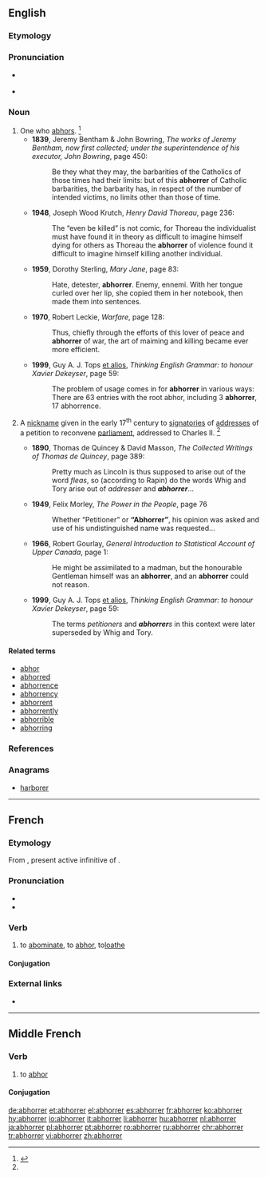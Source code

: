==English==

===Etymology===
{{suffix|abhor|er|lang=en}}

===Pronunciation===
* {{a|US}} {{IPA|/æbˈhɔɹ.ɘ/|/æbˈhɔɹ.ɚ/|lang=en}}
* {{audio|en-us-abhorrer.ogg|Audio (US)|lang=en}}

===Noun===
{{en-noun}}

# One who [[abhors]]. {{defdate|Early 17<sup>th</sup> century.}}<ref name=SOED>{{R:SOED5|page=4}}</ref>
#* '''1839''', Jeremy Bentham & John Bowring, ''The works of Jeremy Bentham, now first collected; under the superintendence of his executor, John Bowring'', page 450:
#*: Be they what they may, the barbarities of the Catholics of those times had their limits: but of this '''abhorrer''' of Catholic barbarities, the barbarity has, in respect of the number of intended victims, no limits other than those of time.
#* '''1948''', Joseph Wood Krutch, ''Henry David Thoreau'', page 236:
#*: The “even be killed” is not comic, for Thoreau the individualist must have found it in theory as difficult to imagine himself dying for others as Thoreau the '''abhorrer''' of violence found it difficult to imagine himself killing another individual.
#* '''1959''', Dorothy Sterling, ''Mary Jane'', page 83:
#*: Hate, detester, '''abhorrer'''. Enemy, ennemi. With her tongue curled over her lip, she copied them in her notebook, then made them into sentences.
#* '''1970''', Robert Leckie, ''Warfare'', page 128:
#*: Thus, chiefly through the efforts of this lover of peace and '''abhorrer''' of war, the art of maiming and killing became ever more efficient.
#* '''1999''', Guy A. J. Tops [[et alios]], ''Thinking English Grammar: to honour Xavier Dekeyser'', page 59:
#*: The problem of usage comes in for '''abhorrer''' in various ways: There are 63 entries with the root abhor, including 3 '''abhorrer''', 17 abhorrence.
# {{context|historical|sometimes|capitalized|lang=en}} A [[nickname]] given in the early 17<sup>th</sup> century to [[signatories]] of [[addresses]] of a petition to reconvene [[parliament]], addressed to Charles II. {{defdate|Early 17<sup>th</sup> century.}}<ref name=SOED/>
#* '''1890''', Thomas de Quincey & David Masson, ''The Collected Writings of Thomas de Quincey'', page 389:
#*: Pretty much as Lincoln is thus supposed to arise out of the word ''fleas'', so (according to Rapin) do the words Whig and Tory arise out of ''addresser'' and '''''abhorrer'''''…
#* '''1949''', Felix Morley, ''The Power in the People'', page 76
#*: Whether “Petitioner” or '''“Abhorrer”''', his opinion was asked and use of his undistinguished name was requested…
#* '''1966''', Robert Gourlay, ''General Introduction to Statistical Account of Upper Canada'', page 1:
#*: He might be assimilated to a madman, but the honourable Gentleman himself was an '''abhorrer''', and an '''abhorrer''' could not reason.
#* '''1999''', Guy A. J. Tops [[et alios]], ''Thinking English Grammar: to honour Xavier Dekeyser'', page 59:
#*: The terms ''petitioners'' and '''''abhorrer'''s'' in this context were later superseded by Whig and Tory.

====Related terms====
* [[abhor]]
* [[abhorred]]
* [[abhorrence]]
* [[abhorrency]]
* [[abhorrent]]
* [[abhorrently]]
* [[abhorrible]]
* [[abhorring]]

===References===
<references/>

===Anagrams===
* [[harborer#English|harborer]]

----

==French==

===Etymology===
From {{etyl|la|fr}} {{m|la|abhorrēre}}, present active infinitive of {{m|la|abhorreō}}.

===Pronunciation===
* {{IPA|/a.bɔ.ʁe/|lang=fr}}
* {{audio|Fr-Paris--abhorrer.ogg|Audio (Paris)|lang=fr}}

===Verb===
{{fr-verb}}

# to [[abominate]], to [[abhor]], to[[loathe]]

====Conjugation====
{{fr-conj-er|abhorr|avoir}}

===External links===
* {{R:TLFi}}

----

==Middle French==

===Verb===
{{head|frm|verb}}

# to [[abhor]]

====Conjugation====
{{frm-conj-er|abhorr}}

[[de:abhorrer]]
[[et:abhorrer]]
[[el:abhorrer]]
[[es:abhorrer]]
[[fr:abhorrer]]
[[ko:abhorrer]]
[[hy:abhorrer]]
[[io:abhorrer]]
[[it:abhorrer]]
[[li:abhorrer]]
[[hu:abhorrer]]
[[nl:abhorrer]]
[[ja:abhorrer]]
[[pl:abhorrer]]
[[pt:abhorrer]]
[[ro:abhorrer]]
[[ru:abhorrer]]
[[chr:abhorrer]]
[[tr:abhorrer]]
[[vi:abhorrer]]
[[zh:abhorrer]]